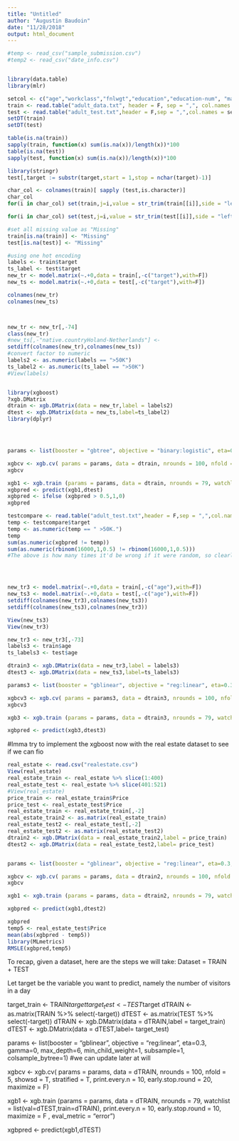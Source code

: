 ```yaml
---
title: "Untitled"
author: "Augustin Baudoin"
date: "11/28/2018"
output: html_document
---
```


```r
#temp <- read_csv("sample_submission.csv")
#temp2 <- read_csv("date_info.csv")


library(data.table)
library(mlr)

setcol <- c("age","workclass","fnlwgt","education","education-num", "marital-status","occupation", "relationship","race","sex","capital-gain","capital-loss","hours-per-week","native-country","target")
train <- read.table("adult_data.txt", header = F, sep = ",", col.names = setcol, na.strings = c(" ?"), stringsAsFactors = F)
test <- read.table("adult_test.txt",header = F,sep = ",",col.names = setcol,skip = 1, na.strings = c(" ?"),stringsAsFactors = F)
setDT(train)
setDT(test)

table(is.na(train))
sapply(train, function(x) sum(is.na(x))/length(x))*100
table(is.na(test))
sapply(test, function(x) sum(is.na(x))/length(x))*100

library(stringr)
test[,target := substr(target,start = 1,stop = nchar(target)-1)]

char_col <- colnames(train)[ sapply (test,is.character)]
char_col
for(i in char_col) set(train,j=i,value = str_trim(train[[i]],side = "left"))

for(i in char_col) set(test,j=i,value = str_trim(test[[i]],side = "left"))

#set all missing value as "Missing" 
train[is.na(train)] <- "Missing" 
test[is.na(test)] <- "Missing"

#using one hot encoding 
labels <- train$target 
ts_label <- test$target
new_tr <- model.matrix(~.+0,data = train[,-c("target"),with=F]) 
new_ts <- model.matrix(~.+0,data = test[,-c("target"),with=F])

colnames(new_tr)
colnames(new_ts)



new_tr <- new_tr[,-74]
class(new_tr)
#new_ts[,-"native.countryHoland-Netherlands"] <- 
setdiff(colnames(new_tr),colnames(new_ts))
#convert factor to numeric 
labels2 <- as.numeric(labels == ">50K")
ts_label2 <- as.numeric(ts_label == ">50K")
#View(labels)


library(xgboost)
?xgb.DMatrix
dtrain <- xgb.DMatrix(data = new_tr,label = labels2) 
dtest <- xgb.DMatrix(data = new_ts,label=ts_label2)
library(dplyr)




params <- list(booster = "gbtree", objective = "binary:logistic", eta=0.3, gamma=0, max_depth=6, min_child_weight=1, subsample=1, colsample_bytree=1)

xgbcv <- xgb.cv( params = params, data = dtrain, nrounds = 100, nfold = 5, showsd = T, stratified = T, print.every.n = 10, early.stop.round = 20, maximize = F)
xgbcv

xgb1 <- xgb.train (params = params, data = dtrain, nrounds = 79, watchlist = list(val=dtest,train=dtrain), print.every.n = 10, early.stop.round = 10, maximize = F , eval_metric = "error")
xgbpred <- predict(xgb1,dtest)
xgbpred <- ifelse (xgbpred > 0.5,1,0)
xgbpred

testcompare <- read.table("adult_test.txt",header = F,sep = ",",col.names = setcol,skip = 1, na.strings = c(" ?"),stringsAsFactors = F)
temp <- testcompare$target
temp <- as.numeric(temp == " >50K.")
temp
sum(as.numeric(xgbpred != temp))
sum(as.numeric(rbinom(16000,1,0.5) != rbinom(16000,1,0.5)))
#The above is how many times it'd be wrong if it were random, so clearly we are ok, altho we only predict correctly in 1-2063/16000 = 87% that's quite good 




new_tr3 <- model.matrix(~.+0,data = train[,-c("age"),with=F]) 
new_ts3 <- model.matrix(~.+0,data = test[,-c("age"),with=F])
setdiff(colnames(new_tr3),colnames(new_ts3))
setdiff(colnames(new_ts3),colnames(new_tr3))

View(new_ts3)
View(new_tr3)

new_tr3 <- new_tr3[,-73]
labels3 <- train$age
ts_labels3 <- test$age

dtrain3 <- xgb.DMatrix(data = new_tr3,label = labels3) 
dtest3 <- xgb.DMatrix(data = new_ts3,label=ts_labels3)

params3 <- list(booster = "gblinear", objective = "reg:linear", eta=0.3, gamma=0, max_depth=6, min_child_weight=1, subsample=1, colsample_bytree=1)

xgbcv3 <- xgb.cv( params = params3, data = dtrain3, nrounds = 100, nfold = 5, showsd = T, stratified = T, print.every.n = 10, early.stop.round = 20, maximize = F)
xgbcv3

xgb3 <- xgb.train (params = params, data = dtrain3, nrounds = 79, watchlist = list(val=dtest3,train=dtrain3), print.every.n = 10, early.stop.round = 10, maximize = F , eval_metric = "error")

xgbpred <- predict(xgb3,dtest3)

```
#Imma try to implement the xgboost now with the real estate dataset to see if we can fio







```r
real_estate <- read.csv("realestate.csv")
View(real_estate)
real_estate_train <- real_estate %>% slice(1:400) 
real_estate_test <- real_estate %>% slice(401:521)
#View(real_estate)
price_train <- real_estate_train$Price
price_test <- real_estate_test$Price
real_estate_train <- real_estate_train[,-2]
real_estate_train2 <- as.matrix(real_estate_train)
real_estate_test2 <- real_estate_test[,-2]
real_estate_test2 <- as.matrix(real_estate_test2)
dtrain2 <- xgb.DMatrix(data = real_estate_train2,label = price_train)
dtest2 <- xgb.DMatrix(data = real_estate_test2,label= price_test)


params <- list(booster = "gblinear", objective = "reg:linear", eta=0.3, gamma=0, max_depth=6, min_child_weight=1, subsample=1, colsample_bytree=1)

xgbcv <- xgb.cv( params = params, data = dtrain2, nrounds = 100, nfold = 5, showsd = T, stratified = T, print.every.n = 10, early.stop.round = 20, maximize = F)
xgbcv

xgb1 <- xgb.train (params = params, data = dtrain2, nrounds = 79, watchlist = list(val=dtest2,train=dtrain2), print.every.n = 10, early.stop.round = 10, maximize = F , eval_metric = "error")

xgbpred <- predict(xgb1,dtest2)

xgbpred
temp5 <- real_estate_test$Price
mean(abs(xgbpred - temp5))
library(MLmetrics)
RMSLE(xgbpred,temp5)
```

To recap, given a dataset, here are the steps we will take:
Dataset = TRAIN + TEST 

Let target be the variable you want to predict, namely the number of visitors in a day

target_train <- TRAIN$target
target_test <- TEST$target
dTRAIN <- as.matrix(TRAIN %>% select(-target))
dTEST <- as.matrix(TEST %>% select(-target))
dTRAIN <- xgb.DMatrix(data = dTRAIN,label = target_train)
dTEST <- xgb.DMatrix(data = dTEST,label= target_test)

params <- list(booster = "gblinear", objective = "reg:linear", eta=0.3, gamma=0, max_depth=6, min_child_weight=1, subsample=1, colsample_bytree=1)     #we can update later at will

xgbcv <- xgb.cv( params = params, data = dTRAIN, nrounds = 100, nfold = 5, showsd = T, stratified = T, print.every.n = 10, early.stop.round = 20, maximize = F)

xgb1 <- xgb.train (params = params, data = dTRAIN, nrounds = 79, watchlist = list(val=dTEST,train=dTRAIN), print.every.n = 10, early.stop.round = 10, maximize = F , eval_metric = "error")

xgbpred <- predict(xgb1,dTEST)




